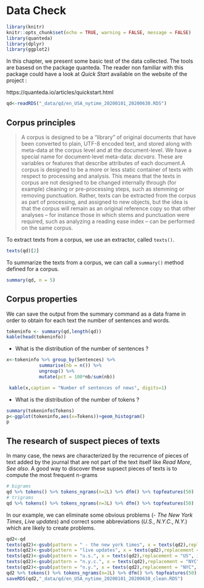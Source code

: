 # Data Check {#data_check}

```r
library(knitr)
knitr::opts_chunk$set(echo = TRUE, warning = FALSE, message = FALSE)
library(quanteda)
library(dplyr)
library(ggplot2)

```

In this chapter, we present some basic test of the data collected. The tools are basesd on the package quanteda. The reader non familiar with this package could have a look at *Quick Start* available on the website of the project :

https://quanteda.io/articles/quickstart.html


```r
qd<-readRDS("_data/qd/en_USA_nytime_20200101_20200630.RDS")
```



## Corpus principles

>A corpus is designed to be a "library" of original documents that have been converted to plain, UTF-8 encoded text, and stored along with meta-data at the corpus level and at the document-level.  We have a special name for document-level meta-data: *docvars*.  These are variables or features that describe attributes of each document.A corpus is designed to be a more or less static container of texts with respect to processing and analysis.  This means that the texts in corpus are not designed to be changed internally through (for example) cleaning or pre-processing steps, such as stemming or removing punctuation.  Rather, texts can be extracted from the corpus as part of processing, and assigned to new objects, but the idea is that the corpus will remain as an original reference copy so that other analyses -- for instance those in which stems and punctuation were required, such as analyzing a reading ease index -- can be performed on the same corpus.

To extract texts from a corpus, we use an extractor, called `texts()`.  

```r
texts(qd)[2]
```

To summarize the texts from a corpus, we can call a `summary()` method defined for a corpus.

```r
summary(qd, n = 5)
```


## Corpus properties

We can save the output from the summary command as a data frame in order to obtain for each text the number of sentences and words.

```r
tokeninfo <- summary(qd,length(qd))
kable(head(tokeninfo))
```

- What is the distribution of the number of sentences ?

```r
x<-tokeninfo %>% group_by(Sentences) %>%
            summarise(nb = n()) %>%  
            ungroup() %>%
            mutate(pct = 100*nb/sum(nb))

 kable(x,caption = "Number of sentences of news", digits=1) 

```

- What is the distribution of the number of tokens ?

```r
summary(tokeninfo$Tokens)
p<-ggplot(tokeninfo,aes(x=Tokens))+geom_histogram()
p
```

## The research of suspect pieces of texts

In many case, the news are characterized by the recurrence of pieces of text added by the journal that are not part of the text itself like *Read More*, *See also*. A good way to discover these supsect pieces of texts is to compute the most frequent n-grams


```r
# bigrams
qd %>% tokens() %>% tokens_ngrams(n=2L) %>% dfm() %>% topfeatures(50)
# trigrams  
qd %>% tokens() %>% tokens_ngrams(n=3L) %>% dfm() %>% topfeatures(50)
```
In our example, we can eliminate some obvious problems (*- The New York Times*, *Live updates*) and correct some abbreviations (*U.S.*, *N.Y.C.*, *N.Y.*) which are likely to create problems. 


```r
qd2<-qd
texts(qd2)<-gsub(pattern = " - the new york times", x = texts(qd2),replacement = "", ignore.case=TRUE)
texts(qd2)<-gsub(pattern = "live updates", x = texts(qd2),replacement = "", ignore.case=TRUE)
texts(qd2)<-gsub(pattern = "u.s.", x = texts(qd2),replacement = "US", ignore.case=TRUE)
texts(qd2)<-gsub(pattern = "n.y.c.", x = texts(qd2),replacement = "NYC", ignore.case=TRUE)
texts(qd2)<-gsub(pattern = "n.y.", x = texts(qd2),replacement = "NYC", ignore.case=TRUE)
qd2 %>% tokens() %>% tokens_ngrams(n=2L) %>% dfm() %>% topfeatures(50)
saveRDS(qd2,"_data/qd/en_USA_nytime_20200101_20200630_clean.RDS")
```








